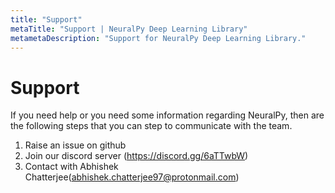 ```yaml
---
title: "Support"
metaTitle: "Support | NeuralPy Deep Learning Library"
metametaDescription: "Support for NeuralPy Deep Learning Library."
---
```


# Support

If you need help or you need some information regarding NeuralPy, then are the following steps that you can step to communicate with the team.

1. Raise an issue on github
2. Join our discord server (https://discord.gg/6aTTwbW)
3. Contact with Abhishek Chatterjee(abhishek.chatterjee97@protonmail.com)
